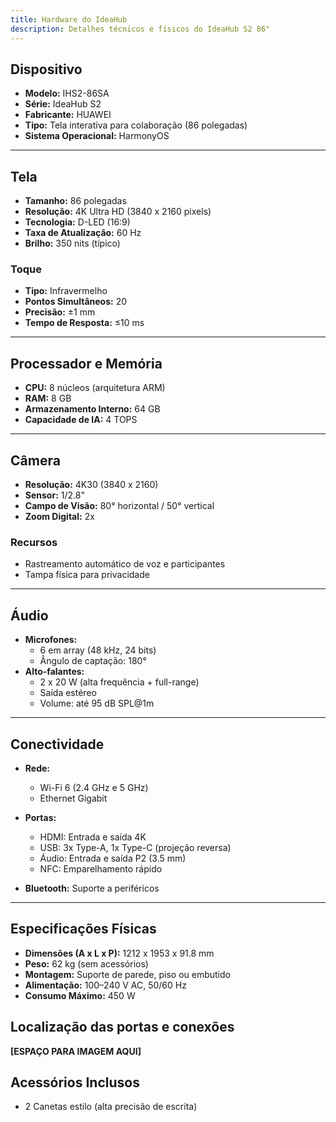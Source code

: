 ```yaml
---
title: Hardware do IdeaHub
description: Detalhes técnicos e físicos do IdeaHub S2 86"
---
```


## Dispositivo

- **Modelo:** IHS2-86SA  
- **Série:** IdeaHub S2  
- **Fabricante:** HUAWEI  
- **Tipo:** Tela interativa para colaboração (86 polegadas)  
- **Sistema Operacional:** HarmonyOS  

---

## Tela

- **Tamanho:** 86 polegadas  
- **Resolução:** 4K Ultra HD (3840 x 2160 pixels)  
- **Tecnologia:** D-LED (16:9)  
- **Taxa de Atualização:** 60 Hz  
- **Brilho:** 350 nits (típico)  

### Toque

- **Tipo:** Infravermelho  
- **Pontos Simultâneos:** 20  
- **Precisão:** ±1 mm  
- **Tempo de Resposta:** ≤10 ms  

---

## Processador e Memória

- **CPU:** 8 núcleos (arquitetura ARM)  
- **RAM:** 8 GB  
- **Armazenamento Interno:** 64 GB  
- **Capacidade de IA:** 4 TOPS  

---

## Câmera

- **Resolução:** 4K30 (3840 x 2160)  
- **Sensor:** 1/2.8"  
- **Campo de Visão:** 80° horizontal / 50° vertical  
- **Zoom Digital:** 2x  

### Recursos

- Rastreamento automático de voz e participantes  
- Tampa física para privacidade  

---

## Áudio

- **Microfones:**  
  - 6 em array (48 kHz, 24 bits)  
  - Ângulo de captação: 180°  
- **Alto-falantes:**  
  - 2 x 20 W (alta frequência + full-range)  
  - Saída estéreo  
  - Volume: até 95 dB SPL@1m  

---

## Conectividade

- **Rede:**  
  - Wi-Fi 6 (2.4 GHz e 5 GHz)  
  - Ethernet Gigabit  

- **Portas:**  
  - HDMI: Entrada e saída 4K  
  - USB: 3x Type-A, 1x Type-C (projeção reversa)  
  - Áudio: Entrada e saída P2 (3.5 mm)  
  - NFC: Emparelhamento rápido  

- **Bluetooth:** Suporte a periféricos  

---

## Especificações Físicas

- **Dimensões (A x L x P):** 1212 x 1953 x 91.8 mm  
- **Peso:** 62 kg (sem acessórios)  
- **Montagem:** Suporte de parede, piso ou embutido  
- **Alimentação:** 100–240 V AC, 50/60 Hz  
- **Consumo Máximo:** 450 W  

## Localização das portas e conexões

**[ESPAÇO PARA IMAGEM AQUI]**  

## Acessórios Inclusos

- 2 Canetas estilo (alta precisão de escrita)  

